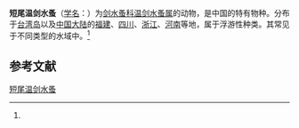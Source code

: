 {{Speciesbox
| name = 短尾温剑水蚤
| status = 
| status_system = 
| image = 
| genus = Thermocyclops
| species = brevifurcatus
| authority = (Harada, 1931)<ref name='id12621'>{{cite web| url =http://www.bioinfo.cn/db05/BjdwSpecies.php?action=view&id=12621| title =短尾温剑水蚤| work =《中国动物物种编目数据库》| publisher =中国科学院微生物研究所| author =中国科学院动物研究所| accessdate =2009-04-28| deadurl =yes| archiveurl =https://web.archive.org/web/20160305055105/http://www.bioinfo.cn/db05/BjdwSpecies.php?action=view&id=12621| archivedate =2016-03-05}}</ref>
}}

'''短尾温剑水蚤'''（[[学名|学名]]：{{lang|la|''Thermocyclops brevifurcatus''}}）为[[剑水蚤科|剑水蚤科]][[温剑水蚤属|温剑水蚤属]]的动物，是中国的特有物种。分布于[[台湾岛|台湾岛]]以及[[中国大陆|中国大陆]]的[[福建|福建]]、[[四川|四川]]、[[浙江|浙江]]、[[河南|河南]]等地，属于浮游性种类。其常见于不同类型的水域中。<ref name='id12621'/>

== 参考文献 ==
{{reflist}}

{{Wikispecies|Thermocyclops brevifurcatus}}
{{Taxonbar|from=Q14485928}}

[[Category:温剑水蚤属|短尾温剑水蚤]]


{{节肢动物小作品}}
